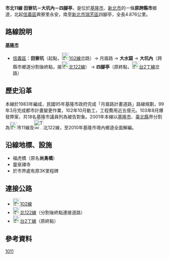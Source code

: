 {{Infobox TwRoad|
|Type=th
|Code=市北11線
|Num=市北11
|marker_image=TW THWcty-tp11.png
|Level=鄉道
|Length=4.876
|Established=1983年
|Decommissioned=2010年
|Start=[[基隆市|基隆市]][[信義區_(基隆市)|信義區]]田寮坑
|Pass=[[新北市|新北市]][[瑞芳區|瑞芳區]]大坑內（分割後終點）
|End=新北市瑞芳區四腳亭
}}
'''市北11線 田寮坑－大坑內－四腳亭'''，是位於[[基隆市|基隆市]]、[[新北市|新北市]]的一條'''原跨縣市'''鄉道，北起[[信義區_(基隆市)|信義區]]興寮里永安，南至[[新北市|新北市]][[瑞芳區|瑞芳區]]四腳亭，全長4.876公里。{{r|thb}}

== 路線說明 ==
{{expand|time=2014-08-19}}
;'''[[基隆市|基隆市]]'''
*[[信義區_(基隆市)|信義區]]：'''田寮坑'''（起點，[[File:TW_CHW102.svg|23px]][[縣道102號|102線]]岔路）→ 月眉路 → '''大水窟'''  → '''大坑內'''（跨縣市鄉道分割後終點，接[[File:TW_THWtp122.png|23px]][[北122線|北122線]]） → '''四腳亭'''（原終點，[[File:TW_PHW2d.svg|23px]][[台2線#丁線|台2丁線]]岔路）

== 歷史沿革 ==
本線於1983年編成，民國95年基隆市政府完成「月眉路計畫道路」路線規劃，99年3月完成都市計畫變更作業，102年10月動工，工程費用近五億元。103年8月爆發弊案，共18名基隆市議員列為被告對象{{r|yahoo}}。2001年本線以[[基隆市|基隆市]]、[[新北市|臺北縣]]界分割為[[File:TW_THWcty11.png|23px]]市11線及[[File:TW_THWtp122.png|30px]]北122線，至2010年基隆市境內鄉道全面解編{{r|thb}}。

== 沿線地標、設施 ==
*福虎橋（原名'''尚勇橋'''）
*靈泉禪寺
*於市界處有原3K里程碑

== 連接公路 ==
*[[File:TW_CHW102.svg|23px]][[縣道102號|102線]]
*[[File:TW_THWtp122.png|23px]][[北122線|北122線]]（分割後終點連接道路）
*[[File:TW_PHW2d.svg|23px]][[台2線#丁線|台2丁線]]（原終點）

== 參考資料 ==
{{reflist|refs=

<ref name="thb">{{cite web |url=https://spreadsheets.google.com/pub?key=0Avc0r7dng8JrdG94UENlV3M0WmRUdHNFYWNmQkFWVUE&output=html |title=基隆市鄉道路線調整明細表 |accessdate=2011-04-14 |date=2010-07-19 |publisher=公路總局 |archive-date=2014-09-05 |archive-url=https://web.archive.org/web/20140905212135/https://spreadsheets.google.com/pub?key=0Avc0r7dng8JrdG94UENlV3M0WmRUdHNFYWNmQkFWVUE&output=html |dead-url=yes }}</ref>

<ref name="yahoo">{{cite web |url=https://tw.news.yahoo.com/基市議員貪瀆案-5億拓寬月眉路-沿線僅10餘戶-221030293.html |title=基市議員貪瀆案 5億拓寬月眉路 沿線僅10餘戶 |accessdate=2011-04-14 |date=2014-08-21 |publisher=yahoo新聞 |deadurl=yes |archiveurl=https://web.archive.org/web/20140822060615/https://tw.news.yahoo.com/%E5%9F%BA%E5%B8%82%E8%AD%B0%E5%93%A1%E8%B2%AA%E7%80%86%E6%A1%88-5%E5%84%84%E6%8B%93%E5%AF%AC%E6%9C%88%E7%9C%89%E8%B7%AF-%E6%B2%BF%E7%B7%9A%E5%83%8510%E9%A4%98%E6%88%B6-221030293.html |archivedate=2014-08-22 }}</ref>

}}

{{基隆市鄉道}}

[[Category:基隆市鄉道|1011]]